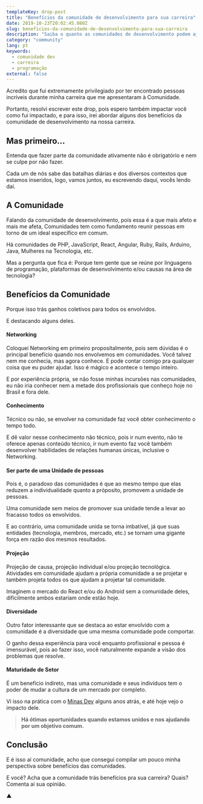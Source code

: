 ```yaml
---
templateKey: drop-post
title: "Benefícios da comunidade de desenvolvimento para sua carreira"
date: 2019-10-23T20:02:45.080Z
slug: beneficios-da-comunidade-de-desenvolvimento-para-sua-carreira
description: "Saiba o quanto as comunidades de desenvolvimento podem ajudar você na sua carreira."
category: "community"
lang: pt
keywords:
  - comunidade dev
  - carreira
  - programação
external: false
---
```


Acredito que fui extremamente privilegiado por ter encontrado pessoas incríveis durante minha carreira que me apresentaram à Comunidade.

Portanto, resolvi escrever este drop, pois espero também impactar você como fui impactado, e para isso, irei abordar alguns dos benefícios da comunidade de desenvolvimento na nossa carreira.

## Mas primeiro…

Entenda que fazer parte da comunidade ativamente não é obrigatório e nem se culpe por não fazer.

Cada um de nós sabe das batalhas diárias e dos diversos contextos que estamos inseridos, logo, vamos juntos, eu escrevendo daqui, vocês lendo daí.

## A Comunidade

Falando da comunidade de desenvolvimento, pois essa é a que mais afeto e mais me afeta, Comunidades tem como fundamento reunir pessoas em torno de um ideal específico em comum.

Há comunidades de PHP, JavaScript, React, Angular, Ruby, Rails, Arduino, Java, Mulheres na Tecnologia, etc.

Mas a pergunta que fica é: Porque tem gente que se reúne por linguagens de programação, plataformas de desenvolvimento e/ou causas na área de tecnologia?

## Benefícios da Comunidade

Porque isso trás ganhos coletivos para todos os envolvidos.

E destacando alguns deles.

#### Networking

Coloquei Networking em primeiro propositalmente, pois sem dúvidas é o principal benefício quando nos envolvemos em comunidades. Você talvez nem me conhecia, mas agora conhece. E pode contar comigo pra qualquer coisa que eu puder ajudar. Isso é mágico e acontece o tempo inteiro.

E por experiência própria, se não fosse minhas incursões nas comunidades, eu não iria conhecer nem a metade dos profissionais que conheço hoje no Brasil e fora dele.

#### Conhecimento

Técnico ou não, se envolver na comunidade faz você obter conhecimento o tempo todo.

E dê valor nesse conhecimento não técnico, pois ir num evento, não te oferece apenas conteúdo técnico, ir num evento faz você também desenvolver habilidades de relações humanas únicas, inclusive o Networking.

#### Ser parte de uma Unidade de pessoas

Pois é, o paradoxo das comunidades é que ao mesmo tempo que elas reduzem a individualidade quanto a próposito, promovem a unidade de pessoas.

Uma comunidade sem meios de promover sua unidade tende a levar ao fracasso todos os envolvidos.

E ao contrário, uma comunidade unida se torna imbatível, já que suas entidades (tecnologia, membros, mercado, etc.) se tornam uma gigante força em razão dos mesmos resultados.

#### Projeção

Projeção de causa, projeção individual e/ou projeção tecnológica. Atividades em comunidade ajudam a própria comunidade a se projetar e também projeta todos os que ajudam a projetar tal comunidade.

Imaginem o mercado do React e/ou do Android sem a comunidade deles, dificilmente ambos estariam onde estão hoje.

#### Diversidade

Outro fator interessante que se destaca ao estar envolvido com a comunidade é a diversidade que uma mesma comunidade pode comportar.

O ganho dessa experiência para você enquanto profissional e pessoa é imensurável, pois ao fazer isso, você naturalmente expande a visão dos problemas que resolve.

#### Maturidade de Setor

É um benefício indireto, mas uma comunidade e seus indivíduos tem o poder de mudar a cultura de um mercado por completo.

Vi isso na prática com o [Minas Dev](https://minasdev.org/) alguns anos atrás, e até hoje vejo o impacto dele.

> **Há ótimas oportunidades quando estamos unidos e nos ajudando por um objetivo comum.**

## Conclusão

E é isso aí comunidade, acho que consegui compilar um pouco minha perspectiva sobre benefícios das comunidades.

E você? Acha que a comunidade trás benefícios pra sua carreira? Quais? Comenta aí sua opinião.

▲
